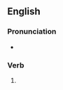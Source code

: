 ==English==

===Pronunciation===
* {{IPA|/ˈklæmɪŋ/|lang=en}}

===Verb===
{{head|en|verb form}}

# {{present participle of|clam|lang=en|nocat=1}}